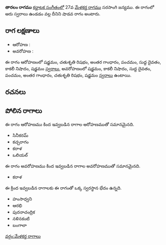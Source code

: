 {{Infobox ragam
	| name          	= తారలం
	| synonym	    	= 
	| mela          	= 
	| chakra        	= 
	| janaka        	= 
	| type          	= శాడవ
	| arohanam      	= {{svaraC|S|R2|G3|P|D1|N3|S'}} 
	| avarohanam    	= {{svaraC|S'|N3|D1|P|G3|R2|S}}
	| jeeva         	=
	| chhaya        	=
	| nyasa         	=
	| vishesha      	= 
	| equivalent  		= 
}}
{{కర్ణాటక సంగీత రాగాలు}}
'''తారలం రాగము''' [[కర్ణాటక సంగీతం]]లో 27వ [[మేళకర్త రాగము]] సరసాంగి జన్యము.  ఈ రాగంలో ఆరు స్వరాలు ఉండడం వల్ల దీనిని షాడవ రాగం అంటారు.


==రాగ లక్షణాలు==


* ఆరోహణ : {{svaraC|S|R2|G3|P|D1|N3|S'}} 
* అవరోహణ : {{svaraC|S'|N3|D1|P|G3|R2|S}}

ఈ రాగం ఆరోహణంలో షడ్జమం, చతుశృతి రిషభం, అంతర గాంధారం, పంచమం, సుద్ద దైవతం, కాకలీ నిషాదం, షడ్జమం [[స్వరాలు]], అవరోహణంలో షడ్జమం, కాకలీ నిషాదం, సుద్ద దైవతం, పంచమం, అంతర గాంధారం, చతుశృతి రిషభం, షడ్జమం [[స్వరాలు]] ఉంటాయి.

==రచనలు==



==పోలిన రాగాలు==
ఈ రాగం ఆరోహణము కింద ఇవ్వబడిన రాగాల ఆరోహణముతో సమానమైనది.
* సినీకరమ్
* కచ్చరాగం
* కరాళ
* ఒలియల్

ఈ రాగం అవరోహణము కింద ఇవ్వబడిన రాగాల అవరోహణముతో సమానమైనది.
* కరాళ

ఈ క్రింద ఇవ్వబడిన రాగాలకు ఈ రాగంతో ఒక్క స్వరస్థాన భేదం ఉన్నది.
* హంసాధ్వని
* ఆరభి
* పురనాచంద్రిక
* నళినకంటి
* బంగాలా



[[వర్గం:మేళకర్త రాగాలు]]